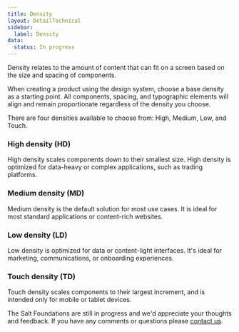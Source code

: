 ```yaml
---
title: Density
layout: DetailTechnical
sidebar:
  label: Density
data:
  status: In progress
---
```


Density relates to the amount of content that can fit on a screen based on the size and spacing of components.

When creating a product using the design system, choose a base density as a starting point. All components, spacing, and typographic elements will align and remain proportionate regardless of the density you choose.

There are four densities available to choose from: High, Medium, Low, and Touch.

### High density (HD)

High density scales components down to their smallest size. High density is optimized for data-heavy or complex applications, such as trading platforms.

### Medium density (MD)

Medium density is the default solution for most use cases. It is ideal for most standard applications or content-rich websites.

### Low density (LD)

Low density is optimized for data or content-light interfaces. It's ideal for marketing, communications, or onboarding experiences.

### Touch density (TD)

Touch density scales components to their largest increment, and is intended only for mobile or tablet devices.

<Callout title="Have some feedback?">

The Salt Foundations are still in progress and we'd appreciate your thoughts and feedback. If you have any comments or questions please [contact us](../support-and-contributions/index).

</Callout>
